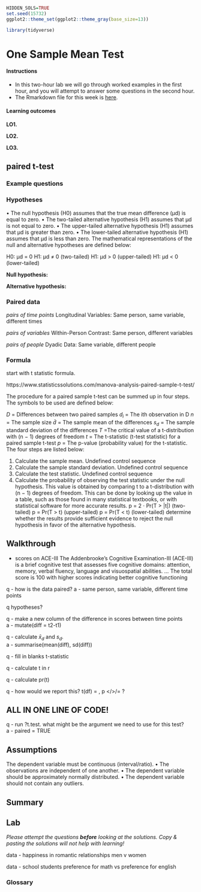 ```r
HIDDEN_SOLS=TRUE
set.seed(15732)
ggplot2::theme_set(ggplot2::theme_gray(base_size=13))

library(tidyverse)
```

# One Sample Mean Test {#chap-paired-mean-test}


<div class="lo">
#### Instructions {-}
  
- In this two-hour lab we will go through worked examples in the first hour, and you will attempt to answer some questions in the second hour.
- The Rmarkdown file for this week is [here](https://uoe-psychology.github.io/uoe_psystats/dapr1/labsheets/week_16_practice.Rmd).


#### Learning outcomes {-}

**LO1.** 

**LO2.** 

**LO3.** 

<!-- #### Reading {-} -->

</div>

## paired t-test  


### Example questions {-}


### Hypotheses {-}  


• The null hypothesis (H0) assumes that the true mean difference (μd) is equal to zero.
• The two-tailed alternative hypothesis (H1) assumes that μd is not equal to zero.
• The upper-tailed alternative hypothesis (H1) assumes that μd is greater than zero.
• The lower-tailed alternative hypothesis (H1) assumes that μd is less than zero.
The mathematical representations of the null and alternative hypotheses are defined below:

H0: μd = 0
H1: μd ≠ 0    (two-tailed)
H1: μd > 0    (upper-tailed)
H1: μd < 0    (lower-tailed)


**Null hypothesis:**  


**Alternative hypothesis:** 


### Paired data  

*pairs of time points*
Longitudinal Variables: Same person, same variable, different times

*pairs of variables*
Within-Person Contrast: Same person, different variables

*pairs of people*
Dyadic Data: Same variable, different people

### Formula {-}  

start with t statistic formula.


https://www.statisticssolutions.com/manova-analysis-paired-sample-t-test/

The procedure for a paired sample t-test can be summed up in four steps. The symbols to be used are defined below:

$D$ = Differences between two paired samples
$d_i$ = The ith observation in D
$n$ = The sample size
$\bar{d}$ = The sample mean of the differences
$s_d$ = The sample standard deviation of the differences
$T$ =The critical value of a t-distribution with (n − 1) degrees of freedom
$t$ = The t-statistic (t-test statistic) for a paired sample t-test
$p$ = The p-value (probability value) for the t-statistic.
The four steps are listed below:

1. Calculate the sample mean.
Undefined control sequence \cfrac
2. Calculate the sample standard deviation.
Undefined control sequence \cfrac
3. Calculate the test statistic.
Undefined control sequence \cfrac
4. Calculate the probability of observing the test statistic under the null hypothesis. This value is obtained by comparing t to a t-distribution with (n − 1) degrees of freedom. This can be done by looking up the value in a table, such as those found in many statistical textbooks, or with statistical software for more accurate results.
p = 2 ⋅ Pr(T > |t|)    (two-tailed)
p = Pr(T > t)    (upper-tailed)
p = Pr(T < t)    (lower-tailed)
determine whether the results provide sufficient evidence to reject the null hypothesis in favor of the alternative hypothesis.




## Walkthrough 


- scores on ACE-III 
The Addenbrooke's Cognitive Examination-III (ACE-III) is a brief cognitive test that assesses five cognitive domains: attention, memory, verbal fluency, language and visuospatial abilities. ... The total score is 100 with higher scores indicating better cognitive functioning

q - how is the data paired?
a - same person, same variable, different time points

q hypotheses?

q - make a new column of the difference in scores between time points  
a - mutate(diff = t2-t1)

q - calculate $\bar{x}_d$ and $s_d$.  
a - summarise(mean(diff), sd(diff))

q - fill in blanks t-statistic 

q - calculate t in r

q - calculate pr(t)  

q - how would we report this? t(df) = , p </>/= ?


## ALL IN ONE LINE OF CODE! {-}

q - run ?t.test. what might be the argument we need to use for this test?  
a - paired = TRUE  


## Assumptions {-}  

 The dependent variable must be continuous (interval/ratio).
• The observations are independent of one another.
• The dependent variable should be approximately normally distributed.
• The dependent variable should not contain any outliers.


## Summary  



## Lab  
  
_Please attempt the questions **before** looking at the solutions. Copy & pasting the solutions will not help with learning!_  



data - happiness in romantic relationships men v women

data - school students preference for math vs preference for english















### Glossary  
